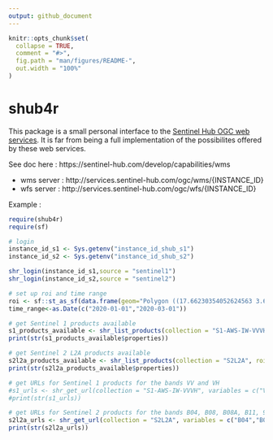 ```yaml
---
output: github_document
---
```


<!-- README.md is generated from README.Rmd. Please edit that file -->

```r
knitr::opts_chunk$set(
  collapse = TRUE,
  comment = "#>",
  fig.path = "man/figures/README-",
  out.width = "100%"
)
```
# shub4r

<!-- badges: start -->
<!-- badges: end -->

This package is a small personal interface to the [Sentinel Hub OGC web services](https://sentinel-hub.com/develop/capabilities/wms). It is far from being a full implementation of the possibilites offered by these web services.

See doc here : https://sentinel-hub.com/develop/capabilities/wms

* wms server : http://services.sentinel-hub.com/ogc/wms/{INSTANCE_ID}
* wfs server : http://services.sentinel-hub.com/ogc/wfs/{INSTANCE_ID}

Example :

```r
require(shub4r)
require(sf)

# login
instance_id_s1 <- Sys.getenv("instance_id_shub_s1")
instance_id_s2 <- Sys.getenv("instance_id_shub_s2")

shr_login(instance_id_s1,source = "sentinel1")
shr_login(instance_id_s2,source = "sentinel2")

# set up roi and time range
roi <- sf::st_as_sf(data.frame(geom="Polygon ((17.66230354052624563 3.67542151541521456, 17.66174846452226888 3.96073058146009194, 17.96648519070638983 3.95073921338848155, 17.9842476228336956 3.66376491933166903, 17.66230354052624563 3.67542151541521456))"), wkt="geom", crs = 4326)
time_range<-as.Date(c("2020-01-01","2020-03-01"))

# get Sentinel 1 products available
s1_products_available <- shr_list_products(collection = "S1-AWS-IW-VVVH", roi = roi, time_range = time_range)
print(str(s1_products_available$properties))

# get Sentinel 2 L2A products available
s2l2a_products_available <- shr_list_products(collection = "S2L2A", roi = roi, time_range = time_range)
print(str(s2l2a_products_available$properties))

# get URLs for Sentinel 1 products for the bands VV and VH
#s1_urls <- shr_get_url(collection = "S1-AWS-IW-VVVH", variables = c("VV","VH"), roi = roi, time_range = time_range)
#print(str(s1_urls))

# get URLs for Sentinel 2 products for the bands B04, B08, B08A, B11, 9_SCENE_CLASSIFICATION
s2l2a_urls <- shr_get_url(collection = "S2L2A", variables = c("B04","B08","B8A","B11","9_SCENE_CLASSIFICATION"), roi = roi, time_range = time_range, cloud_cover_max = 30)
print(str(s2l2a_urls))

```



